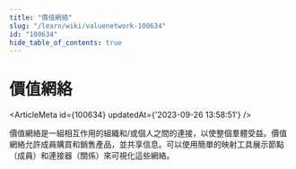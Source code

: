 ```yaml
---
title: "價值網絡"
slug: "/learn/wiki/valuenetwork-100634"
id: "100634"
hide_table_of_contents: true
---
```



# 價值網絡

<ArticleMeta id={100634} updatedAt={'2023-09-26 13:58:51'} />
<div className='border-solid border-b border-t-0 my-4 border-[var(--ifm-color-gray-300)]' />

價值網絡是一組相互作用的組織和/或個人之間的連接，以使整個羣體受益。價值網絡允許成員購買和銷售產品，並共享信息。可以使用簡單的映射工具展示節點（成員）和連接器（關係）來可視化這些網絡。
